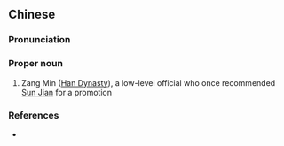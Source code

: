 ==Chinese==
{{zh-forms}}

===Pronunciation===
{{zh-pron
|m=Zāng Mín
|cat=pn
}}

===Proper noun===
{{zh-proper noun}}

# Zang Min ([[w:Han Dynasty|Han Dynasty]]), a low-level official who once recommended [[w:Sun Jian|Sun Jian]] for a promotion

===References===
* {{cite-book
|last=Luo
|first=Guanzhong
|authorlink=w:Luo Guanzhong
|coauthors=
|year=
|title=[[s:Romance of the Three Kingdoms/Chapter 2#9|Romance of the Three Kingdoms/Chapter 2]]
|language=Mandarin/English
|publisher=
|location=
}}
